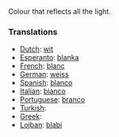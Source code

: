Colour that reflects all the light.

===Translations===

* [[Dutch]]: [[wit]]
* [[Esperanto]]: [[blanka]]
* [[French]]: [[blanc]]
* [[German]]: [[weiss]]
* [[Spanish]]: [[blanco]]
* [[Italian]]: [[bianco]]
* [[Portuguese]]: [[branco]]
* [[Turkish]]: [[]]
* [[Greek]]: [[]]
* [[Lojban]]: [[blabi]]